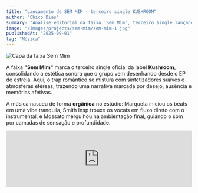 ```yaml
---
title: "Lançamento de SEM MIM - terceiro single KUSHROOM"
author: "Chico Dias"
summary: "Análise editorial da faixa 'Sem Mim', terceiro single lançado pela label Kushroom, com participação de Smith Insp, Marqueta, Mossato e produção coletiva."
image: "/images/projects/sem-mim/sem-mim-1.jpg"
publishedAt: "2025-09-01"
tag: "Música"
---
```


![Capa da faixa Sem Mim](/images/projects/sem-mim/sem-mim-1.jpg)

A faixa **"Sem Mim"** marca o terceiro single oficial da label **Kushroom**, consolidando a estética sonora que o grupo vem desenhando desde o EP de estreia. Aqui, o trap romântico se mistura com sintetizadores suaves e atmosferas etéreas, trazendo uma narrativa marcada por desejo, ausência e memórias afetivas.

A música nasceu de forma **orgânica** no estúdio: Marqueta iniciou os beats em uma vibe tranquila, Smith Insp trouxe os vocais em fluxo direto com o instrumental, e Mossato mergulhou na ambientação final, guiando o som por camadas de sensação e profundidade.

<iframe
  src="https://open.spotify.com/embed/track/XXXXXXXXXXXXXX"
  width="100%"
  height="152"
  frameBorder="0"
  allow="autoplay; clipboard-write; encrypted-media; fullscreen; picture-in-picture"
  loading="lazy"
/>

> "Cada vez que ele colocava um elemento novo no beat, eu já puxava uma ideia. A inspiração vinha na hora."
> — *Smith Insp*

> "Eu cheguei no estúdio e tudo já tava meio que no ar. Quando ouvi, mergulhei na parada e entreguei tudo no som."
> — *Mossato*

> "Foi tipo as outras que a gente fez: começa leve, vai pegando corpo, e de repente já tem uma música pronta que saiu da vivência real."
> — *Marqueta*

A letra explora um relacionamento intenso e instável, com versos marcantes:

> "E seus clones, que me atingem / Mas você me consome..."

O refrão, repetido com pequenas variações, reforça a ideia de ausência presente, quase fantasmagórica. O sabor do vape, os trâgos, os gestos impulsivos e a mente em fuga compõem um retrato sincero da juventude periférica lidando com afetos intensos e cicatrizes emocionais.

**"Sem Mim"** mostra que a Kushroom não está apenas fazendo música — está documentando sentimentos reais com estética refinada e linguagem direta.

Disponível em todas as plataformas digitais. Escute agora.
